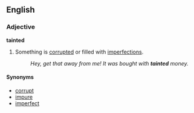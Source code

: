 == English ==
=== Adjective ===
'''tainted'''
# Something is [[corrupt]]ed or filled with [[imperfection]]s.
#: ''Hey, get that away from me! It was bought with '''tainted''' money.''
==== Synonyms ====
* [[corrupt]]
* [[impure]]
* [[imperfect]]